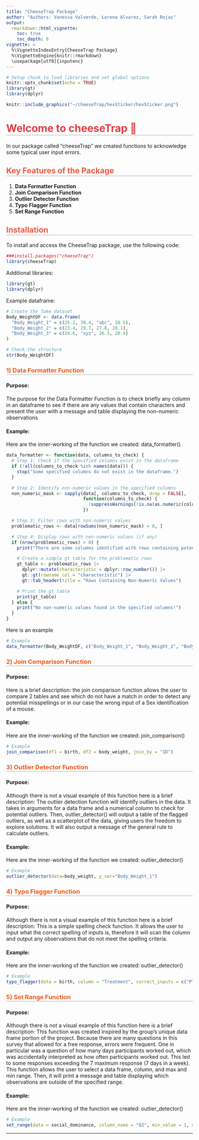 ```yaml
---
title: "CheeseTrap Package"
author: "Authors: Vanessa Valverde, Lorena Alvarez, Sarah Rojas"
output:
  rmarkdown::html_vignette:
    toc: true
    toc_depth: 6
vignette: >
  %\VignetteIndexEntry{CheeseTrap Package}
  %\VignetteEngine{knitr::rmarkdown}
  \usepackage[utf8]{inputenc}
---
```


<style>
#toc-container {
  display: flex; /* Using flexbox for layout */
  justify-content: flex-end; /* Align content to the right */
  padding: 20px; /* Optional padding to give some spacing from the edges */
  position: relative; /* To ensure proper positioning of the TOC */
  max-width: 300px; /* Optional: Set a max width for the TOC container */
}

#toc {
  background: linear-gradient(135deg, ##6BC7DE, #6BC7DE );
  box-shadow: 0 4px 6px rgba(0, 0, 0, 0.1); /* Soft shadow for depth */
  padding: 15px; /* More padding for a comfortable look */
  border-radius: 8px; /* Rounded corners */
  border: 1px solid #ddd; /* Subtle border */
  outline: 2px solid rgba(0, 0, 0, 0.1);
  outline-offset: 10px;
  font-family: 'Open Sans', sans-serif; /* Clean font for the TOC */
  font-size: 16px; /* Slightly larger font size */
  color: #6BC7DE ;
  animation: fadeIn 1s ease-in-out; /* Fade-in effect for a smoother appearance */
  max-width: 250px; /* Optional: Limit the width of the TOC itself */
}

#toc ul li {
  padding: 5px 0;
}

#toc a {
  text-decoration: none;
  color: #007bff;
  transition: color 0.3s ease, padding-left 0.3s ease; /* Smooth transition */
}

#toc a:hover {
  text-decoration: underline;
  color: #0056b3; /* Darker shade for a more elegant hover effect */
  padding-left: 10px; /* Add a little spacing on hover for effect */
}

/* Optional fade-in animation */
@keyframes fadeIn {
  from {
    opacity: 0;
  }
  to {
    opacity: 1;
  }
}

h1 {
  color: #E43D44;
  border-bottom: 3px solid #ddd;
}

h2 {
  color: #ED5842;
  border-bottom: 3px solid #ddd;
}

h3 {
  color: #EA5A1D;
  border-bottom: 3px solid #ddd;
}

</style>



```r
# Setup chunk to load libraries and set global options
knitr::opts_chunk$set(echo = TRUE)
library(gt)
library(dplyr)
```


```r
knitr::include_graphics("~/cheeseTrap/hexSticker/hexSticker.png")  
```


# Welcome to cheeseTrap 🧀

In our package called "cheeseTrap" we created functions to acknowledge some typical user input errors. 


## Key Features of the Package
1. **Data Formatter Function**
2. **Join Comparison Function**
3. **Outlier Detector Function**
4. **Typo Flagger Function**
5. **Set Range Function**

## Installation

To install and access the CheeseTrap package, use the following code:


```r
###install.packages("cheeseTrap")
library(cheeseTrap)
```

Additional libraries:

```r
library(gt)
library(dplyr)
```

Example dataframe:

```r
# Create the fake dataset
Body_WeightDF <- data.frame(
  "Body_Weight_1" = c(25.2, 30.4, "abc", 28.5),
  "Body_Weight_2" = c(23.4, 29.7, 27.8, 28.1),
  "Body_Weight_3" = c(24.6, "xyz", 26.5, 28.4)
)

# Check the structure
str(Body_WeightDF)

```
### 1) Data Formatter Function

#### Purpose: 
The purpose for the Data Formatter Function is to check briefly any column in an dataframe to see if there are any values that contain characters and present the user with a message and table displaying the non-numeric observations

#### Example:
Here are the inner-working of the function we created: data_formatter()

```r
data_formatter <- function(data, columns_to_check) {
  # Step 1: Check if the specified columns exist in the dataframe
  if (!all(columns_to_check %in% names(data))) {
    stop("Some specified columns do not exist in the dataframe.")
  }

  # Step 2: Identify non-numeric values in the specified columns
  non_numeric_mask <- sapply(data[, columns_to_check, drop = FALSE],
                             function(columns_to_check) {
                               !suppressWarnings(!is.na(as.numeric(columns_to_check)))
                             })

  # Step 3: Filter rows with non-numeric values
  problematic_rows <- data[rowSums(non_numeric_mask) > 0, ]

  # Step 4: Display rows with non-numeric values (if any)
  if (nrow(problematic_rows) > 0) {
    print("There are some columns identified with rows containing potential non-numeric values:")

    # Create a simple gt table for the problematic rows
    gt_table <- problematic_rows |>
      dplyr::mutate(characteristic = dplyr::row_number()) |>
      gt::gt(rowname_col = "characteristic") |>
      gt::tab_header(title = "Rows Containing Non-Numeric Values")

    # Print the gt table
    print(gt_table)
  } else {
    print("No non-numeric values found in the specified columns!")
  }
}

```

Here is an example 

```r
# Example
data_formatter(Body_WeightDF, c("Body_Weight_1", "Body_Weight_2", "Body_Weight_3"))
```


### 2) Join Comparison Function
#### Purpose:
Here is a brief description:
the join comparison function allows the user to compare 2 tables and see which do not have a match in order to detect any potential misspellings or in our case the wrong input of a Sex identification of a mouse.

#### Example:
Here are the inner-working of the function we created: join_comparison()

```r
# Example
join_comparison(df1 = birth, df2 = body_weight, join_by = "ID")

```

### 3) Outlier Detector Function

#### Purpose: 
Although there is not a visual example of this function here is a brief description:
The outlier detection function will identify outliers in the data. It takes in arguments for a data frame and a numerical column to check for potential outliers. Then, outlier_detector() will output a table of the flagged outliers, as well as a scatterplot of the data, giving users the freedom to explore solutions. It will also output a message of the general rule to calculate outliers.

#### Example:
Here are the inner-working of the function we created: outlier_detector()

```r
# Example
outlier_detector(data=body_weight, y_var="Body_Weight_1")

```


### 4) Typo Flagger Function

#### Purpose:
Although there is not a visual example of this function here is a brief description:
This is a simple spelling check function. It allows the user to input what the correct spelling of inputs is, therefore it will scan the column and output any observations that do not meet the spelling criteria.

#### Example:
Here are the inner-working of the function we created: outlier_detector()

```r
# Example
typo_flagger(data = birth, column = "Treatment", correct_inputs = c("Plac", "Tmt"))

```


### 5) Set Range Function

#### Purpose:
Although there is not a visual example of this function here is a brief description:
This function was created inspired by the group's unique data frame portion of the project. Because there are many questions in this survey that allowed for a free response, errors were frequent. One in particular was a question of how many days participants worked out, which was accidentally interpreted as how often participants worked out. This led to some responses exceeding the 7 maximum response (7 days in a week). This function allows the user to select a data frame, column, and max and min range. Then, it will print a message and table displaying which observations are outside of the specified range. 


#### Example:
Here are the inner-working of the function we created: outlier_detector()

```r
# Example
set_range(data = social_dominance, column_name = "Q2", min_value = 1, max_value = 4)

```


---
